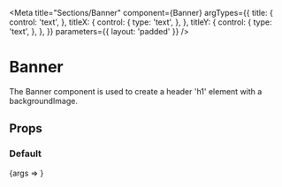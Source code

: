

<Meta
  title="Sections/Banner"
  component={Banner}
  argTypes={{
    title: {
      control: 'text',
    },
    titleX: {
      control: {
        type: 'text',
      },
    },
    titleY: {
      control: {
        type: 'text',
      },
    },
  }}
  parameters={{ layout: 'padded' }}
/>

# Banner

The Banner component is used to create a header 'h1' element with a backgroundImage.

## Props

<ArgsTable of={Banner} />

### Default

<Canvas>
  <Story
    name="Default"
    args={{
      image: shopifyCollection.image,
      title: 'Bikes',
      titleX: 'right',
      titleY: 'bottom',
    }}
  >
    {args => <Banner {...args}></Banner>}
  </Story>
</Canvas>
